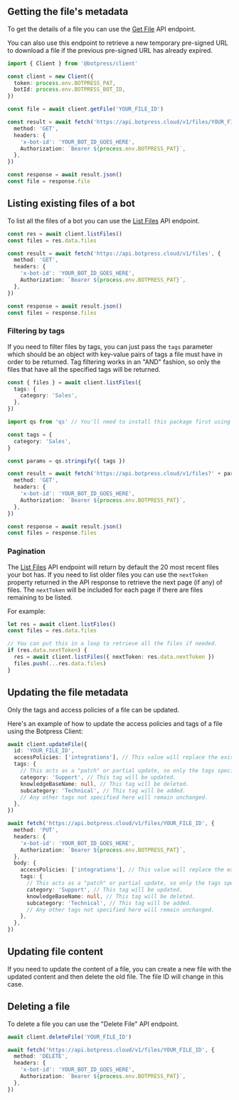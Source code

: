 ## Getting the file's metadata

To get the details of a file you can use the [Get File](/api-reference/files-api/how-tos/manage-files#getting-the-file’s-metadata) API endpoint.

You can also use this endpoint to retrieve a new temporary pre-signed URL to download a file if the previous pre-signed URL has already expired.

<CodeGroup>

```ts Using the Botpress Client
import { Client } from '@botpress/client'

const client = new Client({
  token: process.env.BOTPRESS_PAT,
  botId: process.env.BOTPRESS_BOT_ID,
})

const file = await client.getFile('YOUR_FILE_ID')
```

```ts Calling the API directly
const result = await fetch('https://api.botpress.cloud/v1/files/YOUR_FILE_ID', {
  method: 'GET',
  headers: {
    'x-bot-id': 'YOUR_BOT_ID_GOES_HERE',
    Authorization: `Bearer ${process.env.BOTPRESS_PAT}`,
  },
})

const response = await result.json()
const file = response.file
```

</CodeGroup>

## Listing existing files of a bot

To list all the files of a bot you can use the [List Files](/api-reference/files-api/how-tos/manage-files#listing-existing-files-of-a-bot) API endpoint.

<CodeGroup>

```ts Using the Botpress Client
const res = await client.listFiles()
const files = res.data.files
```

```ts Calling the API directly
const result = await fetch('https://api.botpress.cloud/v1/files', {
  method: 'GET',
  headers: {
    'x-bot-id': 'YOUR_BOT_ID_GOES_HERE',
    Authorization: `Bearer ${process.env.BOTPRESS_PAT}`,
  },
})

const response = await result.json()
const files = response.files
```

</CodeGroup>

### Filtering by tags

If you need to filter files by tags, you can just pass the `tags` parameter which should be an object with key-value pairs of tags a file must have in order to be returned. Tag filtering works in an "AND" fashion, so only the files that have all the specified tags will be returned.

<CodeGroup>

```ts Using the Botpress Client
const { files } = await client.listFiles({
  tags: {
    category: 'Sales',
  },
})
```

```ts Calling the API directly
import qs from 'qs' // You'll need to install this package first using your favorite package manager

const tags = {
  category: 'Sales',
}

const params = qs.stringify({ tags })

const result = await fetch('https://api.botpress.cloud/v1/files?' + params, {
  method: 'GET',
  headers: {
    'x-bot-id': 'YOUR_BOT_ID_GOES_HERE',
    Authorization: `Bearer ${process.env.BOTPRESS_PAT}`,
  },
})

const response = await result.json()
const files = response.files
```

</CodeGroup>

### Pagination

The [List Files](/api-reference/files-api/how-tos/manage-files#listing-existing-files-of-a-bot) API endpoint will return by default the 20 most recent files your bot has. If you need to list older files you can use the `nextToken` property returned in the API response to retrieve the next page (if any) of files. The `nextToken` will be included for each page if there are files remaining to be listed.

For example:

```ts
let res = await client.listFiles()
const files = res.data.files

// You can put this in a loop to retrieve all the files if needed.
if (res.data.nextToken) {
  res = await client.listFiles({ nextToken: res.data.nextToken })
  files.push(...res.data.files)
}
```

## Updating the file metadata

Only the tags and access policies of a file can be updated.

Here's an example of how to update the access policies and tags of a file using the Botpress Client:

<CodeGroup>

```ts Using the Botpress Client
await client.updateFile({
  id: 'YOUR_FILE_ID',
  accessPolicies: ['integrations'], // This value will replace the existing access policies of the file.
  tags: {
    // This acts as a "patch" or partial update, so only the tags specified here will be updated, the rest will remain unchanged. If you need to delete an existing tag, you can set it to a `null` value.
    category: 'Support', // This tag will be updated.
    knowledgeBaseName: null, // This tag will be deleted.
    subcategory: 'Technical', // This tag will be added.
    // Any other tags not specified here will remain unchanged.
  },
})
```

```ts Calling the API directly
await fetch('https://api.botpress.cloud/v1/files/YOUR_FILE_ID', {
  method: 'PUT',
  headers: {
    'x-bot-id': 'YOUR_BOT_ID_GOES_HERE',
    Authorization: `Bearer ${process.env.BOTPRESS_PAT}`,
  },
  body: {
    accessPolicies: ['integrations'], // This value will replace the existing access policies of the file.
    tags: {
      // This acts as a "patch" or partial update, so only the tags specified here will be updated, the rest will remain unchanged. If you need to delete an existing tag, you can set it to a `null` value.
      category: 'Support', // This tag will be updated.
      knowledgeBaseName: null, // This tag will be deleted.
      subcategory: 'Technical', // This tag will be added.
      // Any other tags not specified here will remain unchanged.
    },
  },
})
```

</CodeGroup>

## Updating file content

If you need to update the content of a file, you can create a new file with the updated content and then delete the old file. The file ID will change in this case.

## Deleting a file

To delete a file you can use the "Delete File" API endpoint.

<CodeGroup>

```ts Using the Botpress Client
await client.deleteFile('YOUR_FILE_ID')
```

```ts Calling the API directly
await fetch('https://api.botpress.cloud/v1/files/YOUR_FILE_ID', {
  method: 'DELETE',
  headers: {
    'x-bot-id': 'YOUR_BOT_ID_GOES_HERE',
    Authorization: `Bearer ${process.env.BOTPRESS_PAT}`,
  },
})
```

</CodeGroup>
